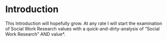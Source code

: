 # Introduction

This Introduction will hopefully grow.
At any rate I will start the examination of Social Work Research values with a quick-and-dirty-analysis of "Social Work Research" AND value*.
